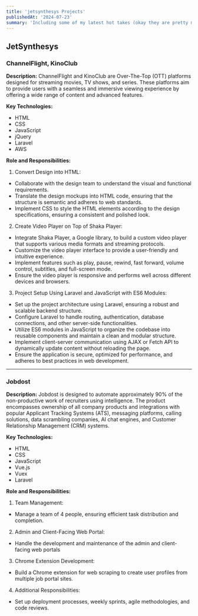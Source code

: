 ```yaml
---
title: 'jetsynthesys Projects'
publishedAt: '2024-07-23'
summary: 'Including some of my latest hot takes (okay they are pretty mild).'
---
```


## JetSynthesys

### ChannelFlight, KinoClub

**Description:**
ChannelFlight and KinoClub are Over-The-Top (OTT) platforms designed for streaming movies, TV shows, and series. These platforms aim to provide users with a seamless and immersive viewing experience by offering a wide range of content and advanced features.

**Key Technologies:**

- HTML
- CSS
- JavaScript
- jQuery
- Laravel
- AWS

**Role and Responsibilities:**

1. Convert Design into HTML:

- Collaborate with the design team to understand the visual and functional requirements.
- Translate the design mockups into HTML code, ensuring that the structure is semantic and adheres to web standards.
- Implement CSS to style the HTML elements according to the design specifications, ensuring a consistent and polished look.

2. Create Video Player on Top of Shaka Player:

- Integrate Shaka Player, a Google library, to build a custom video player that supports various media formats and streaming protocols.
- Customize the video player interface to provide a user-friendly and intuitive experience.
- Implement features such as play, pause, rewind, fast forward, volume control, subtitles, and full-screen mode.
- Ensure the video player is responsive and performs well across different devices and browsers.

3. Project Setup Using Laravel and JavaScript with ES6 Modules:

- Set up the project architecture using Laravel, ensuring a robust and scalable backend structure.
- Configure Laravel to handle routing, authentication, database connections, and other server-side functionalities.
- Utilize ES6 modules in JavaScript to organize the codebase into reusable components and maintain a clean and modular structure.
- Implement client-server communication using AJAX or Fetch API to dynamically update content without reloading the page.
- Ensure the application is secure, optimized for performance, and adheres to best practices in web development.

---

### Jobdost

**Description:**
Jobdost is designed to automate approximately 90% of the non-productive work of recruiters using intelligence. The product encompasses ownership of all company products and integrations with popular Applicant Tracking Systems (ATS), messaging platforms, calling solutions, data scrambling companies, AI chat engines, and Customer Relationship Management (CRM) systems.

**Key Technologies:**

- HTML
- CSS
- JavaScript
- Vue.js
- Vuex
- Laravel

**Role and Responsibilities:**

1. Team Management:

- Manage a team of 4 people, ensuring efficient task distribution and completion.

2. Admin and Client-Facing Web Portal:

- Handle the development and maintenance of the admin and client-facing web portals

3. Chrome Extension Development:

- Build a Chrome extension for web scraping to create user profiles from multiple job portal sites.

4. Additional Responsibilities:

- Set up deployment processes, weekly sprints, agile methodologies, and code reviews.
